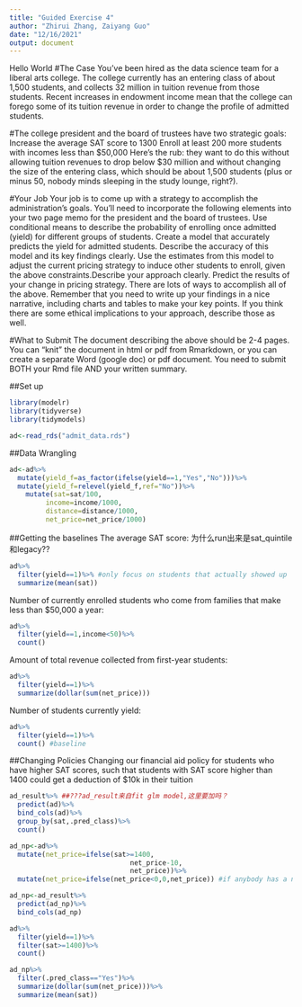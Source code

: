 ```yaml
---
title: "Guided Exercise 4"
author: "Zhirui Zhang, Zaiyang Guo"
date: "12/16/2021"
output: document
---
```

Hello World
#The Case
You’ve been hired as the data science team for a liberal arts college. The college currently has an entering class of about 1,500 students, and collects 32 million in tuition revenue from those students. Recent increases in endowment income mean that the college can forego some of its tuition revenue in order to change the profile of admitted students.

#The college president and the board of trustees have two strategic goals:
Increase the average SAT score to 1300
Enroll at least 200 more students with incomes less than $50,000
Here’s the rub: they want to do this without allowing tuition revenues to drop below $30 million and without changing the size of the entering class, which should be about 1,500 students (plus or minus 50, nobody minds sleeping in the study lounge, right?).

#Your Job
Your job is to come up with a strategy to accomplish the administration’s goals.
You’ll need to incorporate the following elements into your two page memo for the president and the board of trustees.
Use conditional means to describe the probability of enrolling once admitted (yield) for different groups of students.
Create a model that accurately predicts the yield for admitted students. Describe the accuracy of this model and its key findings clearly.
Use the estimates from this model to adjust the current pricing strategy to induce other students to enroll, given the above constraints.Describe your approach clearly.
Predict the results of your change in pricing strategy.
There are lots of ways to accomplish all of the above. Remember that you need to write up your findings in a nice narrative, including charts and tables to make your key points. If you think there are some ethical implications to your approach, describe those as well.

#What to Submit
The document describing the above should be 2-4 pages. You can “knit” the document in html or pdf from Rmarkdown, or you can create a separate Word (google doc) or pdf document. You need to submit BOTH your Rmd file AND your written summary.



##Set up
```r
library(modelr)
library(tidyverse)
library(tidymodels)
```

```r
ad<-read_rds("admit_data.rds")
```

##Data Wrangling
```r
ad<-ad%>%
  mutate(yield_f=as_factor(ifelse(yield==1,"Yes","No")))%>%
  mutate(yield_f=relevel(yield_f,ref="No"))%>%
    mutate(sat=sat/100,
         income=income/1000,
         distance=distance/1000,
         net_price=net_price/1000)
```

##Getting the baselines
The average SAT score: 为什么run出来是sat_quintile和legacy??
```r
ad%>%
  filter(yield==1)%>% #only focus on students that actually showed up
  summarize(mean(sat))
```
Number of currently enrolled students who come from families that make less than $50,000 a year:
```r
ad%>%
  filter(yield==1,income<50)%>%
  count()
```
Amount of total revenue collected from first-year students:
```r
ad%>%
  filter(yield==1)%>%
  summarize(dollar(sum(net_price)))
```
Number of students currently yield:
```r
ad%>%
  filter(yield==1)%>%
  count() #baseline
```

##Changing Policies
Changing our financial aid policy for students who have higher SAT scores, such that students with SAT score higher than 1400 could get a deduction of $10k in their tuition
```r
ad_result%>% ##???ad_result来自fit glm model,这里要加吗？
  predict(ad)%>%
  bind_cols(ad)%>%
  group_by(sat,.pred_class)%>%
  count()
```
```r
ad_np<-ad%>%
  mutate(net_price=ifelse(sat>=1400, 
                              net_price-10,
                              net_price))%>%
  mutate(net_price=ifelse(net_price<0,0,net_price)) #if anybody has a net price of 0, change it to 0, otherwise leave it as it is-> because we don't charge people negative tuition!
```
```r
ad_np<-ad_result%>%
  predict(ad_np)%>%
  bind_cols(ad_np)
```
```r
ad%>%
  filter(yield==1)%>%
  filter(sat>=1400)%>%
  count()
```
```r
ad_np%>%
  filter(.pred_class=="Yes")%>%
  summarize(dollar(sum(net_price)))%>%
  summarize(mean(sat))
```





